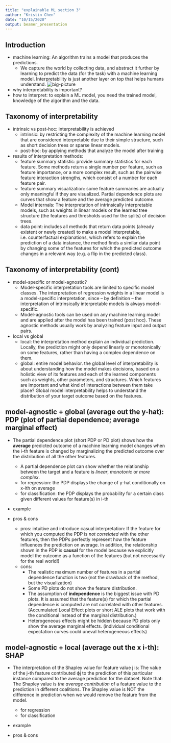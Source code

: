```yaml
---
title: "explainable ML section 3"
author: "Kristin Chen"
date: "10/15/2020"
output: beamer_presentation
---
```


## Introduction
- machine learning: An algorithm trains a model that produces the predictions.
    - We capture the world by collecting data, and abstract it further by learning to predict the data (for the task) with a machine learning model. Interpretability is just another layer on top that helps humans understand.
![big-picture](H:/explainable-ml/big-picture.png)
- why interpretability is important?
- how to interpret: to explain a ML model, you need the trained model, knowledge of the algorithm and the data.

## Taxonomy of interpretability
- intrinsic vs post-hoc: interpretability is achieved 
    - intrinsic: by restricting the complexity of the machine learning model that are considered interpretable due to their simple structure, such as short decision trees or sparse linear models. 
    - post-hoc: by applying methods that analyze the model after training
    
- results of interpretation methods:
    - feature summary statistic: provide summary statistics for each feature. Some methods return a single number per feature, such as feature importance, or a more complex result, such as the pairwise feature interaction strengths, which consist of a number for each feature pair.
    - feature summary visualization: some feature summaries are actually only meaningful if they are visualized. Partial dependence plots are curves that show a feature and the average predicted outcome.
    - Model internals: The interpretation of intrinsically interpretable models, such as weights in linear models or the learned tree structure (the features and thresholds used for the splits) of decision trees.
    - data point: includes all methods that return data points (already existent or newly created) to make a model interpretable, i.e. counterfactual explanations, which refers to explain the prediction of a data instance, the method finds a similar data point by changing some of the features for which the predicted outcome changes in a relevant way (e.g. a flip in the predicted class). 

## Taxonomy of interpretability (cont)
- model-specific or model-agnostic? 
    - Model-specific interpretation tools are limited to specific model classes. The interpretation of regression weights in a linear model is a model-specific interpretation, since -- by definition -- the interpretation of intrinsically interpretable models is always model-specific.
    - Model-agnostic tools can be used on any machine learning model and are applied after the model has been trained (post hoc). These agnostic methods usually work by analyzing feature input and output pairs.

- local vs global
    - local: the interpretation method explain an individual prediction. Locally, the prediction might only depend linearly or monotonically on some features, rather than having a complex dependence on them. 
    - global: entire model behavior. the global level of interpretability is about understanding how the model makes decisions, based on a holistic view of its features and each of the learned components such as weights, other parameters, and structures. Which features are important and what kind of interactions between them take place? Global model interpretability helps to understand the distribution of your target outcome based on the features. 
        
## model-agnostic + global (average out the y-hat): PDP (plot of partial dependence; average marginal effect)
- The partial dependence plot (short PDP or PD plot) shows how the **average** predicted outcome of a machine learning model changes when the i-th feature is changed by marginalizing the predicted outcome over the distribution of all the other features. 
    - A partial dependence plot can show whether the relationship between the target and a feature is *linear*, *monotonic* or *more complex*. 
    - for regression: the PDP displays the change of y-hat conditionally on x-ith on average
    - for classification: the PDP displays the probability for a certain class given different values for feature(s) in i-th
    
- example


- pros & cons
    - pros: intuitive and introduce casual interpretation: If the feature for which you computed the PDP is *not correlated* with the other features, then the PDPs perfectly represent how the feature influences the prediction on average. In addition, the relationship shown in the PDP is **causal** for the model because we explicitly model the outcome as a function of the features (but not necessarily for the real world!)
    - cons:
        - The realistic maximum number of features in a partial dependence function is two (not the drawback of the method, but the visualization)
        - Some PD plots do not show the feature distribution.
        - The assumption of **independence** is the biggest issue with PD plots. It is assumed that the feature(s) for which the partial dependence is computed are not correlated with other features. (Accumulated Local Effect plots or short ALE plots that work with the conditional instead of the marginal distribution.)
        - Heterogeneous effects might be hidden because PD plots only show the average marginal effects. (individual conditional expectation curves could uneval heterogeneous effects)

## model-agnostic + local (average out the x i-th): SHAP
- The interpretation of the Shapley value for feature value j is: The value of the j-th feature contributed ϕj to the prediction of this particular instance compared to the average prediction for the dataset. Note that: The Shapley value is *the average contribution* of a feature value to the prediction in different coalitions. The Shapley value is NOT the difference in prediction when we would remove the feature from the model.
    - for regression
    - for classification

- example

- pros & cons
